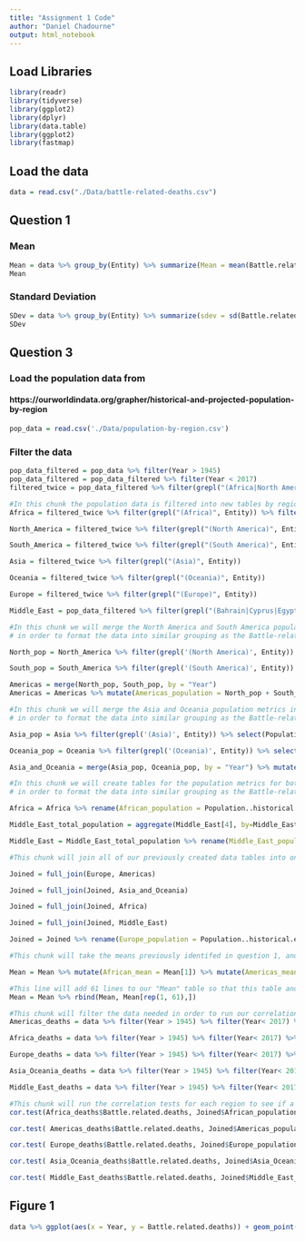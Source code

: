 ```yaml
---
title: "Assignment 1 Code"
author: "Daniel Chadourne"
output: html_notebook
---
```

## Load Libraries 
```r
library(readr)
library(tidyverse)
library(ggplot2)
library(dplyr)
library(data.table)
library(ggplot2)
library(fastmap)


```

## Load the data  
```r

data = read.csv("./Data/battle-related-deaths.csv")
```

## Question 1 
### Mean
```r

Mean = data %>% group_by(Entity) %>% summarize(Mean = mean(Battle.related.deaths))
Mean 
```


### Standard Deviation 
```r

SDev = data %>% group_by(Entity) %>% summarize(sdev = sd(Battle.related.deaths))
SDev
```
## Question 3

### Load the population data from 
#### https://ourworldindata.org/grapher/historical-and-projected-population-by-region
```r
pop_data = read.csv('./Data/population-by-region.csv')
```

### Filter the data  
```r
pop_data_filtered = pop_data %>% filter(Year > 1945)
pop_data_filtered = pop_data_filtered %>% filter(Year < 2017)
filtered_twice = pop_data_filtered %>% filter(grepl("(Africa|North America|Asia|Oceania|Europe|South America|Bahrain|Cyprus|Egypt|Iran|Iraq|Israel|Jordan|Kuwait|Lebanon|Oman|Palestine|Qatar|Saudi Arabia|Syrian Arab Republic|Turkey|United Arab Emirates|Yemen)", Entity))
```

```r
#In this chunk the population data is filtered into new tables by region
Africa = filtered_twice %>% filter(grepl("(Africa)", Entity)) %>% filter(Code == "")

North_America = filtered_twice %>% filter(grepl("(North America)", Entity))

South_America = filtered_twice %>% filter(grepl("(South America)", Entity))

Asia = filtered_twice %>% filter(grepl("(Asia)", Entity))

Oceania = filtered_twice %>% filter(grepl("(Oceania)", Entity))

Europe = filtered_twice %>% filter(grepl("(Europe)", Entity))

Middle_East = pop_data_filtered %>% filter(grepl("(Bahrain|Cyprus|Egypt|Iran|Iraq|Israel|Jordan|Kuwait|Lebanon|Oman|Palestine|Qatar|Saudi Arabia|Syrian Arab Republic|Turkey|United Arab Emirates|Yemen)", Entity))
```

```r
#In this chunk we will merge the North America and South America population metrics into one column
# in order to format the data into similar grouping as the Battle-related-deaths data set

North_pop = North_America %>% filter(grepl('(North America)', Entity)) %>% select(Population..historical.estimates.and.future.projections., Year) %>% rename(North_pop = Population..historical.estimates.and.future.projections.)

South_pop = South_America %>% filter(grepl('(South America)', Entity)) %>% select(Population..historical.estimates.and.future.projections., Year) %>% rename(South_pop = Population..historical.estimates.and.future.projections.)

Americas = merge(North_pop, South_pop, by = "Year")
Americas = Americas %>% mutate(Americas_population = North_pop + South_pop) %>% select(Americas_population, Year)

```

```r
#In this chunk we will merge the Asia and Oceania population metrics into one column
# in order to format the data into similar grouping as the Battle-related-deaths data set

Asia_pop = Asia %>% filter(grepl('(Asia)', Entity)) %>% select(Population..historical.estimates.and.future.projections., Year) %>% rename(Asia_pop = Population..historical.estimates.and.future.projections.)

Oceania_pop = Oceania %>% filter(grepl('(Oceania)', Entity)) %>% select(Population..historical.estimates.and.future.projections., Year) %>% rename(Oceania_pop = Population..historical.estimates.and.future.projections.)

Asia_and_Oceania = merge(Asia_pop, Oceania_pop, by = "Year") %>% mutate(Asia_Oceania_population = Asia_pop + Oceania_pop) %>% select(Asia_Oceania_population, Year)

```

```r
#In this chunk we will create tables for the population metrics for both Africa and the Middle East
# in order to format the data into similar grouping as the Battle-related-deaths data set

Africa = Africa %>% rename(African_population = Population..historical.estimates.and.future.projections.) %>% select(African_population, Year)

Middle_East_total_population = aggregate(Middle_East[4], by=Middle_East['Year'], sum)

Middle_East = Middle_East_total_population %>% rename(Middle_East_population = Population..historical.estimates.and.future.projections.) %>% select(Middle_East_population, Year)


```

```r
#This chunk will join all of our previously created data tables into on which shares the same general format as the Battle-related-deaths data set.

Joined = full_join(Europe, Americas)

Joined = full_join(Joined, Asia_and_Oceania)

Joined = full_join(Joined, Africa)

Joined = full_join(Joined, Middle_East)

Joined = Joined %>% rename(Europe_population = Population..historical.estimates.and.future.projections.) %>% select(Europe_population,Americas_population,Asia_Oceania_population, African_population, Middle_East_population, Year)
```

```r
#This chunk will take the means previously identifed in question 1, and will create a data table that is similar in size as the "Joined" table.

Mean = Mean %>% mutate(African_mean = Mean[1]) %>% mutate(Americas_mean = Mean[2]) %>% mutate(Asian_Oceanian_mean = Mean[3]) %>% mutate(Europe_mean = Mean[4]) %>% mutate(Middle_East_mean = Mean[5]) %>% select(African_mean, Americas_mean, Asian_Oceanian_mean, Europe_mean, Middle_East_mean)

#This line will add 61 lines to our "Mean" table so that this table and Joined are contain the same number of records.
Mean = Mean %>% rbind(Mean, Mean[rep(1, 61),])
```


```r
#This chunk will filter the data needed in order to run our correlation tests (population by region)
Americas_deaths = data %>% filter(Year > 1945) %>% filter(Year< 2017) %>% filter(grepl("(Americas)", Entity))

Africa_deaths = data %>% filter(Year > 1945) %>% filter(Year< 2017) %>% filter(grepl("(Africa)", Entity))

Europe_deaths = data %>% filter(Year > 1945) %>% filter(Year< 2017) %>% filter(grepl("(Europe)", Entity))

Asia_Oceania_deaths = data %>% filter(Year > 1945) %>% filter(Year< 2017) %>% filter(grepl("(Asia)", Entity))

Middle_East_deaths = data %>% filter(Year > 1945) %>% filter(Year< 2017) %>% filter(grepl("(Middle East)", Entity))
```

```r
#This chunk will run the correlation tests for each region to see if a general pattern appears across the different regional correlations
cor.test(Africa_deaths$Battle.related.deaths, Joined$African_population)

cor.test( Americas_deaths$Battle.related.deaths, Joined$Americas_population)

cor.test( Europe_deaths$Battle.related.deaths, Joined$Europe_population)

cor.test( Asia_Oceania_deaths$Battle.related.deaths, Joined$Asia_Oceania_population)

cor.test( Middle_East_deaths$Battle.related.deaths, Joined$Middle_East_population)
```

## Figure 1
```r
data %>% ggplot(aes(x = Year, y = Battle.related.deaths)) + geom_point() + aes(color = Entity) + stat_smooth(fill = NA) + ylim(0,75999) + labs(title = "Battle Related Deaths Per Year") + ylab('Battle Related Deaths')
```